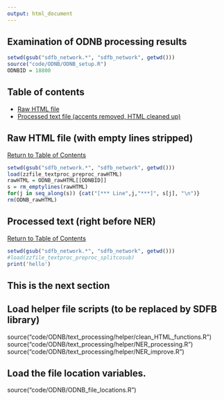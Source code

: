 ```yaml
---
output: html_document
---
```

Examination of ODNB processing results
--------------------


```r
setwd(gsub("sdfb_network.*", "sdfb_network", getwd()))
source("code/ODNB/ODNB_setup.R")
ODNBID = 18800
```


## Table of contents {#toc}
- [Raw HTML file](#rawHtml)
- [Processed text file (accents removed, HTML cleaned up)](#rawplain)

## Raw HTML file (with empty lines stripped) {#rawHtml}

[Return to Table of Contents](#toc)
```r
setwd(gsub("sdfb_network.*", "sdfb_network", getwd()))
load(zzfile_textproc_preproc_rawHTML)
rawHTML = ODNB_rawHTML[[ODNBID]]
s = rm_emptylines(rawHTML)
for(j in seq_along(s)) {cat("[*** Line",j,"***]", s[j], "\n")}
rm(ODNB_rawHTML)
```

## Processed text (right before NER) {#rawplain}
[Return to Table of Contents](#toc)
```r
setwd(gsub("sdfb_network.*", "sdfb_network", getwd()))
#load(zzfile_textproc_preproc_splitcosub)
print('hello')
```



## This is the next section




## Load helper file scripts (to be replaced by SDFB library)
source("code/ODNB/text_processing/helper/clean_HTML_functions.R")
source("code/ODNB/text_processing/helper/NER_processing.R")
source("code/ODNB/text_processing/helper/NER_improve.R")

## Load the file location variables. 
source("code/ODNB/ODNB_file_locations.R")





